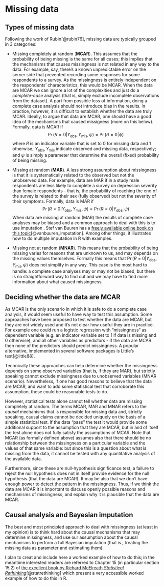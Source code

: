 # Missing data {#missing-data}


## Types of missing data

Following the work of Rubin[@rubin76], missing data are typically grouped in 3 categories:

- Missing completely at random (**MCAR**). This assumes that the probability of being missing is the same for all cases; this implies that the mechanisms that causes missingness is not related in any way to the data. For example, say, there's a known unpredictable error on the server side that prevented recording some responses for some respondents to a survey. As the missingness is entirely independent on the respondents' characteristics, this would be MCAR. When the data are MCAR we can ignore a lot of the complexities and just do a _complete-case_ analysis (that is, simply exclude incomplete observations from the dataset). A part from possible loss of information, doing a complete case analysis should not introduce bias in the results. In practice, however, it is difficult to establish whether the data are truly MCAR. Ideally, to argue that data are MCAR,  one should have a good idea of the mechanisms that caused missigness (more on this below). Formally, data is MCAR if $$
\Pr(R=0|Y_\mathrm{obs},Y_\mathrm{mis},\psi) = \Pr(R=0|\psi)
$$ where $R$ is an indicator variable that is set to 0 for missing data and 1 otherwise; $Y_\mathrm{obs},Y_\mathrm{mis}$ indicate observed and missing data, respectively; and $\psi$ is simply a parameter that determine the overall (fixed) probability of being missing.

- Missing at random (**MAR**). A less strong assumption about missingness is that it is systematically related to the observed but not the unobserved data. For example, data are MAR if in a study male respondents are less likely to complete a survey on depression severity than female respondents - that is, the probability of reaching the end of the survey is related to their sex (fully observed) but not the severity of their symptoms. Formally, data is MAR if $$
\Pr(R=0|Y_\mathrm{obs},Y_\mathrm{mis},\psi) = \Pr(R=0|Y_\mathrm{obs},\psi)
$$ When data are missing at random (MAR) the results of complete case analyses may be biased and a common approach to deal with this is to use imputation . Stef van Buuren has a [freely available online book on this topic](https://stefvanbuuren.name/fimd/)[@vanbuuren_imputation]. Among other things, it illustrates how to do multiple imputation in R with examples.

- Missing not at random (**MNAR**). This means that the probability of being missing varies for reasons that are unknown to us, and may depends on the missing values themselves. Formally this means that $\Pr(R=0|Y_\mathrm{obs},Y_\mathrm{mis},\psi)$ does not simplify in any way. This case is the most hard to handle: a complete case analyses may or may not be biased, but there is no straightforward way to find out and we may have to find more information about what caused missingness. 


## Deciding whether the data are MCAR

As MCAR is the only scenario in which it is safe to do a complete case analysis, it would seem useful to have way to test this assumption. Some approaches have been proposed to test whether the data are MCAR, but they are not widely used and it's not clear how useful they are in practice. For example one could run a logistic regression with "missingness" as dependent variable (e.g. an indicator variable set to 1 if data is missing and 0 otherwise), and all other variables as predictors - if the data are MCAR then none of the predictors should predict missingness. A popular alternative, implemented in several software packages is Little's test[@little88]. 

Technically these approaches can help determine whether the missingness depends on some observed variables (that is, if they are MAR), but strictly speaking cannot exclude missingness due to unobserved variables (MNAR scenario). Nevertheless, if one has good reasons to believe that the data are MCAR, and want to add some statistical test that corroborate this assumption, these could be reasonable tests to do.

However, statistical tests alone cannot tell whether data are missing completely at random. The terms MCAR, MAR and MNAR refers to the _causal_ mechanisms that is responsible for missing data and, strictly speaking, causal claims cannot be decided uniquely on the basis of a simple statistical test. If the data "pass" the test it would provide some additional support to the assumption that they are MCAR, but in and of itself the test alone does not fully satisfy the assumptions of MCAR. Note that MCAR (as formally defined above) assumes also that there should be no relationship between the missingness on a particular variable and the values of that same variable: but since this is a question about what is missing from the data, it cannot be tested with any quantitative analysis of the available data.

Furthermore, since these are null-hypothesis significance test, a failure to reject the null hypothesis does not in itself provide evidence for the null hypothesis (that the data are MCAR). It may be also that we don't have enough power to detect the pattern in the missingness. Thus, if we think the data are MCAR it is important to discuss openly possible reasons and mechanisms of missingness, and explain why it is plausible that the data are MCAR. 



## Causal analysis and Bayesian imputation

The best and most principled approach to deal with missingness (at least in my opinion) is to think hard about the causal mechanisms that may determine missingness, and use our assumption about the causal mechanisms to perform a full Bayesian imputation (that is , treating the missing data as parameter and estimating them). 

I plan to creat and include here a worked example of how to do this; in the meantime interested readers are referred to Chapter 15 (in particular section 15.2) of [the excellent book by Richard McElreath _Statistical Rethinking_](https://xcelab.net/rm/statistical-rethinking/)[@statrethinking] which present a very accessible worked example of how to do this in R.




